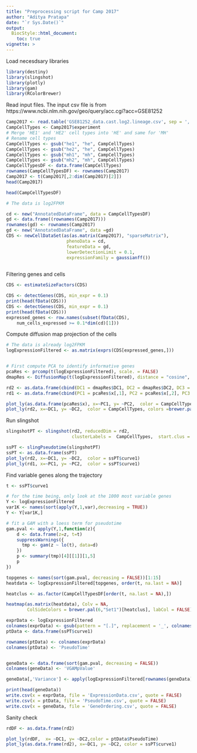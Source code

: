 ```yaml
---
title: "Preprocessing script for Camp 2017"
author: "Aditya Pratapa"
date: "`r Sys.Date()`"
output: 
  BiocStyle::html_document:
    toc: true
vignette: >
---
```

Load necesdsary libraries
```r
library(destiny)
library(slingshot)
library(plotly)
library(gam)
library(RColorBrewer)
```
Read input files. The input csv file is from https://www.ncbi.nlm.nih.gov/geo/query/acc.cgi?acc=GSE81252
```r
Camp2017 <- read.table('GSE81252_data.cast.log2.lineage.csv', sep = ',', header = T, row.names = 1)
CampCellTypes <- Camp2017$experiment
# Merge 'HE1' and 'HE2' cell types into 'HE' and same for 'MH'
# Rename cell types
CampCellTypes <- gsub("he1", "he", CampCellTypes)
CampCellTypes <- gsub("he2", "he", CampCellTypes)
CampCellTypes <- gsub("mh1", "mh", CampCellTypes)
CampCellTypes <- gsub("mh2", "mh", CampCellTypes)
CampCellTypesDF <- data.frame(CampCellTypes)
rownames(CampCellTypesDF) <- rownames(Camp2017)
Camp2017 <- t(Camp2017[,2:dim(Camp2017)[2]])
head(Camp2017)

head(CampCellTypesDF)
```
```r
# The data is log2FPKM

cd <- new("AnnotatedDataFrame", data = CampCellTypesDF)
gd <- data.frame((rownames(Camp2017)))
rownames(gd) <- rownames(Camp2017)
gd <- new("AnnotatedDataFrame", data =gd)
CDS <- newCellDataSet(as(as.matrix(Camp2017), "sparseMatrix"),
                       phenoData = cd,
                       featureData = gd,
                       lowerDetectionLimit = 0.1,
                       expressionFamily = gaussianff())
  
```
Filtering genes and cells

```r
CDS <- estimateSizeFactors(CDS)

CDS <- detectGenes(CDS, min_expr = 0.1)
print(head(fData(CDS)))
CDS <- detectGenes(CDS, min_expr = 0.1)
print(head(fData(CDS)))
expressed_genes <- row.names(subset(fData(CDS),
    num_cells_expressed >= 0.1*dim(cd)[1]))
```



Compute diffusion map projection of the cells
```r
# The data is already log2FPKM
logExpressionFiltered <- as.matrix(exprs(CDS[expressed_genes,]))


# First compute PCA to identify informative genes
pcaRes <- prcomp(t(logExpressionFiltered), scale. = FALSE)
dmapRes <- DiffusionMap(t(logExpressionFiltered), distance = "cosine", sigma = .25, k = 100)
```

```r
rd2 <- as.data.frame(cbind(DC1 = dmapRes$DC1, DC2 = dmapRes$DC2, DC3 = dmapRes$DC3))
rd1 <- as.data.frame(cbind(PC1 = pcaRes$x[,1], PC2 = pcaRes$x[,2], PC3 = pcaRes$x[,3]))

plot_ly(as.data.frame(pcaRes$x), x=~PC1, y= ~PC2,  color = CampCellTypes, colors = brewer.pal(6,"Set1"))
plot_ly(rd2, x=~DC1, y= ~DC2,  color = CampCellTypes, colors =brewer.pal(6,"Set1"))

```

Run slingshot
```r
slingshotPT <- slingshot(rd2, reducedDim = rd2, 
                         clusterLabels =  CampCellTypes,  start.clus = 'ipsc', end.clus = 'mh')
```

```r
ssPT <- slingPseudotime(slingshotPT)
ssPT <- as.data.frame(ssPT)
plot_ly(rd2, x=~DC1, y= ~DC2,  color = ssPT$curve1)
plot_ly(rd1, x=~PC1, y= ~PC2,  color = ssPT$curve1)

```

Find variable genes along the trajectory
```r
t <- ssPT$curve1

# for the time being, only look at the 1000 most variable genes
Y <- logExpressionFiltered
var1K <- names(sort(apply(Y,1,var),decreasing = TRUE))
Y <- Y[var1K,]

# fit a GAM with a loess term for pseudotime
gam.pval <- apply(Y,1,function(z){
    d <- data.frame(z=z, t=t)
    suppressWarnings({
      tmp <- gam(z ~ lo(t), data=d)
    })
    p <- summary(tmp)[4][[1]][1,5]
    p
})
```


```r
topgenes <- names(sort(gam.pval, decreasing = FALSE))[1:15]
heatdata <- logExpressionFiltered[topgenes, order(t, na.last = NA)]

heatclus <- as.factor(CampCellTypesDF[order(t, na.last = NA),])

heatmap(as.matrix(heatdata), Colv = NA,
        ColSideColors = brewer.pal(6,"Set1")[heatclus], labCol = FALSE)
```
```r

exprData <- logExpressionFiltered
colnames(exprData) <- gsub(pattern = "[.]", replacement = '_', colnames(exprData))
ptData <- data.frame(ssPT$curve1)

rownames(ptData) <- colnames(exprData)
colnames(ptData) <- 'PseudoTime'


geneData <- data.frame(sort(gam.pval, decreasing = FALSE))
colnames(geneData) <- 'VGAMpValue'

geneData[,'Variance'] <- apply(logExpressionFiltered[rownames(geneData),],1,var)

print(head(geneData))
write.csv(x = exprData, file = 'ExpressionData.csv', quote = FALSE)
write.csv(x = ptData, file = 'PseudoTime.csv', quote = FALSE)
write.csv(x = geneData, file = 'GeneOrdering.csv', quote = FALSE)

```

Sanity check
```r
rdDF <- as.data.frame(rd2)

plot_ly(rdDF,  x= ~DC1, y= ~DC2,color = ptData$PseudoTime)
plot_ly(as.data.frame(rd2), x=~DC1, y= ~DC2, color = ssPT$curve1) 

```
